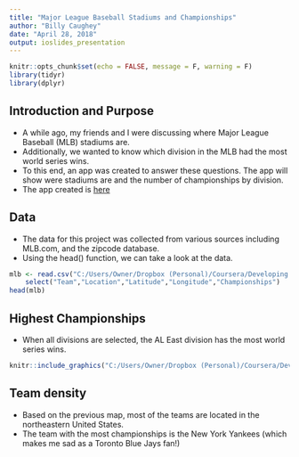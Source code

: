 ---
title: "Major League Baseball Stadiums and Championships"
author: "Billy Caughey"
date: "April 28, 2018"
output: ioslides_presentation
---

```{r setup, include=FALSE}
knitr::opts_chunk$set(echo = FALSE, message = F, warning = F)
library(tidyr)
library(dplyr)
```

## Introduction and Purpose

- A while ago, my friends and I were discussing where Major League Baseball (MLB) stadiums are.
- Additionally, we wanted to know which division in the MLB had the most world series wins.
- To this end, an app was created to answer these questions. The app will show were stadiums are and the number of championships by division.
- The app created is [here](https://williamcaugheyapps.shinyapps.io/worldseriescounts/)

## Data

- The data for this project was collected from various sources including MLB.com, and the zipcode database.
- Using the head() function, we can take a look at the data.

```{r looking at the data}
mlb <- read.csv("C:/Users/Owner/Dropbox (Personal)/Coursera/Developing Data Products/Week 4/worldSeriesCounts/baseball data.csv") %>%
    select("Team","Location","Latitude","Longitude","Championships")
head(mlb)
```

## Highest Championships

- When all divisions are selected, the AL East division has the most world series wins.

```{r graphics}

knitr::include_graphics("C:/Users/Owner/Dropbox (Personal)/Coursera/Developing Data Products/Week 4/worldSeriesCounts/Capture.PNG")

```

## Team density

- Based on the previous map, most of the teams are located in the northeastern United States.
- The team with the most championships is the New York Yankees (which makes me sad as a Toronto Blue Jays fan!)
